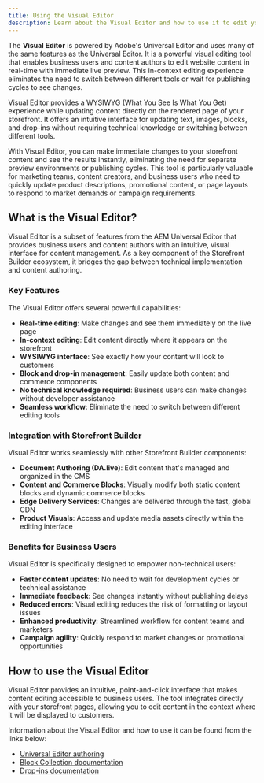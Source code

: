 ```yaml
---
title: Using the Visual Editor
description: Learn about the Visual Editor and how to use it to edit your storefront content.
---
```


The **Visual Editor** is powered by Adobe's Universal Editor and uses many of the same features as the Universal Editor. It is a powerful visual editing tool that enables business users and content authors to edit website content in real-time with immediate live preview. This in-context editing experience eliminates the need to switch between different tools or wait for publishing cycles to see changes.

Visual Editor provides a WYSIWYG (What You See Is What You Get) experience while updating content directly on the rendered page of your storefront. It offers an intuitive interface for updating text, images, blocks, and drop-ins without requiring technical knowledge or switching between different tools.

With Visual Editor, you can make immediate changes to your storefront content and see the results instantly, eliminating the need for separate preview environments or publishing cycles. This tool is particularly valuable for marketing teams, content creators, and business users who need to quickly update product descriptions, promotional content, or page layouts to respond to market demands or campaign requirements.

## What is the Visual Editor?

Visual Editor is a subset of features from the AEM Universal Editor that provides business users and content authors with an intuitive, visual interface for content management. As a key component of the Storefront Builder ecosystem, it bridges the gap between technical implementation and content authoring.

### Key Features

The Visual Editor offers several powerful capabilities:

- **Real-time editing**: Make changes and see them immediately on the live page
- **In-context editing**: Edit content directly where it appears on the storefront
- **WYSIWYG interface**: See exactly how your content will look to customers
- **Block and drop-in management**: Easily update both content and commerce components
- **No technical knowledge required**: Business users can make changes without developer assistance
- **Seamless workflow**: Eliminate the need to switch between different editing tools

### Integration with Storefront Builder

Visual Editor works seamlessly with other Storefront Builder components:

- **Document Authoring (DA.live)**: Edit content that's managed and organized in the CMS
- **Content and Commerce Blocks**: Visually modify both static content blocks and dynamic commerce blocks
- **Edge Delivery Services**: Changes are delivered through the fast, global CDN
- **Product Visuals**: Access and update media assets directly within the editing interface

### Benefits for Business Users

Visual Editor is specifically designed to empower non-technical users:

- **Faster content updates**: No need to wait for development cycles or technical assistance
- **Immediate feedback**: See changes instantly without publishing delays
- **Reduced errors**: Visual editing reduces the risk of formatting or layout issues
- **Enhanced productivity**: Streamlined workflow for content teams and marketers
- **Campaign agility**: Quickly respond to market changes or promotional opportunities

## How to use the Visual Editor

Visual Editor provides an intuitive, point-and-click interface that makes content editing accessible to business users. The tool integrates directly with your storefront pages, allowing you to edit content in the context where it will be displayed to customers.

Information about the Visual Editor and how to use it can be found from the links below:

- [Universal Editor authoring](https://experienceleague.adobe.com/en/docs/experience-manager-cloud-service/content/sites/authoring/universal-editor/authoring)
- [Block Collection documentation](https://www.aem.live/developer/block-collection)
- [Drop-ins documentation](/dropins/all/introduction/)
